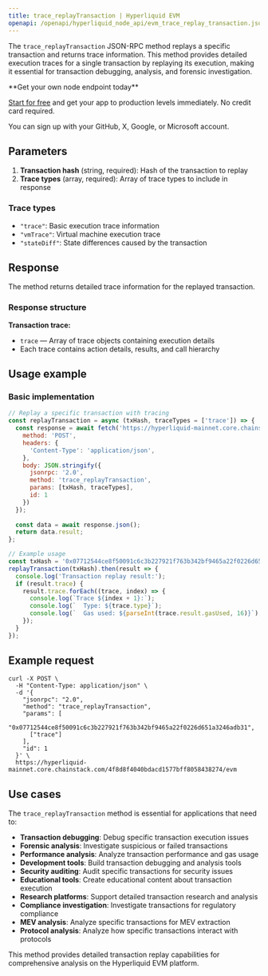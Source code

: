 ```yaml
---
title: trace_replayTransaction | Hyperliquid EVM
openapi: /openapi/hyperliquid_node_api/evm_trace_replay_transaction.json post /evm
---
```


The `trace_replayTransaction` JSON-RPC method replays a specific transaction and returns trace information. This method provides detailed execution traces for a single transaction by replaying its execution, making it essential for transaction debugging, analysis, and forensic investigation.

<Check>
**Get your own node endpoint today**

[Start for free](https://console.chainstack.com/) and get your app to production levels immediately. No credit card required.

You can sign up with your GitHub, X, Google, or Microsoft account.
</Check>

## Parameters

1. **Transaction hash** (string, required): Hash of the transaction to replay
2. **Trace types** (array, required): Array of trace types to include in response

### Trace types

- `"trace"`: Basic execution trace information
- `"vmTrace"`: Virtual machine execution trace
- `"stateDiff"`: State differences caused by the transaction

## Response

The method returns detailed trace information for the replayed transaction.

### Response structure

**Transaction trace:**
- `trace` — Array of trace objects containing execution details
- Each trace contains action details, results, and call hierarchy

## Usage example

### Basic implementation

```javascript
// Replay a specific transaction with tracing
const replayTransaction = async (txHash, traceTypes = ['trace']) => {
  const response = await fetch('https://hyperliquid-mainnet.core.chainstack.com/YOUR_ENDPOINT/evm', {
    method: 'POST',
    headers: {
      'Content-Type': 'application/json',
    },
    body: JSON.stringify({
      jsonrpc: '2.0',
      method: 'trace_replayTransaction',
      params: [txHash, traceTypes],
      id: 1
    })
  });
  
  const data = await response.json();
  return data.result;
};

// Example usage
const txHash = '0x07712544ce8f50091c6c3b227921f763b342bf9465a22f0226d651a3246adb31';
replayTransaction(txHash).then(result => {
  console.log('Transaction replay result:');
  if (result.trace) {
    result.trace.forEach((trace, index) => {
      console.log(`Trace ${index + 1}:`);
      console.log(`  Type: ${trace.type}`);
      console.log(`  Gas used: ${parseInt(trace.result.gasUsed, 16)}`);
    });
  }
});
```

## Example request

```shell Shell
curl -X POST \
  -H "Content-Type: application/json" \
  -d '{
    "jsonrpc": "2.0",
    "method": "trace_replayTransaction",
    "params": [
      "0x07712544ce8f50091c6c3b227921f763b342bf9465a22f0226d651a3246adb31",
      ["trace"]
    ],
    "id": 1
  }' \
  https://hyperliquid-mainnet.core.chainstack.com/4f8d8f4040bdacd1577bff8058438274/evm
```

## Use cases

The `trace_replayTransaction` method is essential for applications that need to:

* **Transaction debugging**: Debug specific transaction execution issues
* **Forensic analysis**: Investigate suspicious or failed transactions
* **Performance analysis**: Analyze transaction performance and gas usage
* **Development tools**: Build transaction debugging and analysis tools
* **Security auditing**: Audit specific transactions for security issues
* **Educational tools**: Create educational content about transaction execution
* **Research platforms**: Support detailed transaction research and analysis
* **Compliance investigation**: Investigate transactions for regulatory compliance
* **MEV analysis**: Analyze specific transactions for MEV extraction
* **Protocol analysis**: Analyze how specific transactions interact with protocols

This method provides detailed transaction replay capabilities for comprehensive analysis on the Hyperliquid EVM platform.